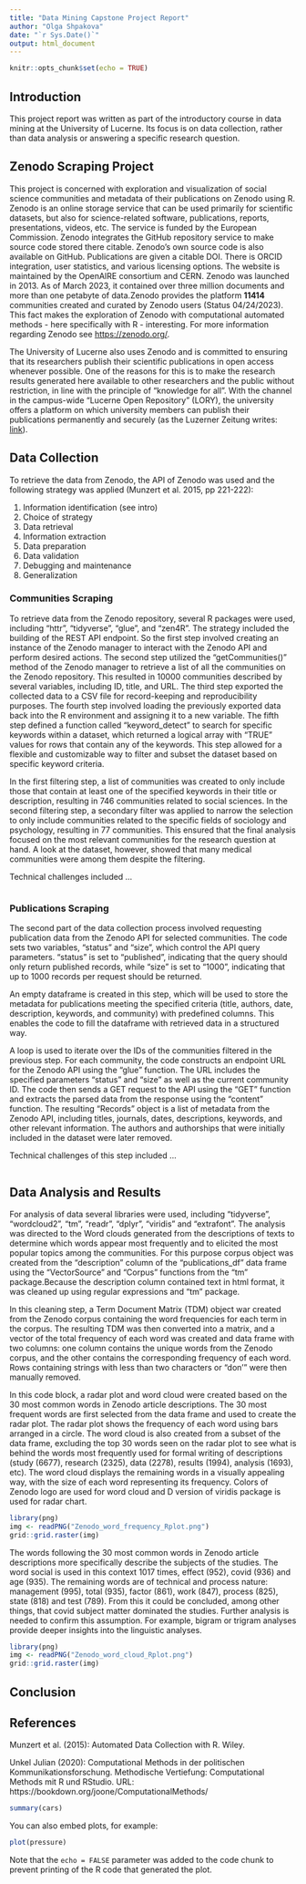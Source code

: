 ```yaml
---
title: "Data Mining Capstone Project Report"
author: "Olga Shpakova"
date: "`r Sys.Date()`"
output: html_document
---
```


```r
knitr::opts_chunk$set(echo = TRUE)
```
## Introduction  

This project report was written as part of the introductory course in data mining at the University of Lucerne. Its focus is on data collection, rather than data analysis or answering a specific research question.  

## Zenodo Scraping Project

This project is concerned with exploration and visualization of social science communities and metadata of their publications on Zenodo using R. Zenodo is an online storage service that can be used primarily for scientific datasets, but also for science-related software, publications, reports, presentations, videos, etc. The service is funded by the European Commission. Zenodo integrates the GitHub repository service to make source code stored there citable. Zenodo's own source code is also available on GitHub. Publications are given a citable DOI. There is ORCID integration, user statistics, and various licensing options. The website is maintained by the OpenAIRE consortium and CERN. Zenodo was launched in 2013. As of March 2023, it contained over three million documents and more than one petabyte of data.Zenodo provides the platform **11414** communities created and curated by Zenodo users (Status 04/24/2023). This fact makes the exploration of Zenodo with computational automated methods - here specifically with R - interesting. For more information regarding Zenodo see <https://zenodo.org/>.

The University of Lucerne also uses Zenodo and is committed to ensuring that its researchers publish their scientific publications in open access whenever possible. One of the reasons for this is to make the research results generated here available to other researchers and the public without restriction, in line with the principle of "knowledge for all". With the channel in the campus-wide "Lucerne Open Repository" (LORY), the university offers a platform on which university members can publish their publications permanently and securely (as the Luzerner Zeitung writes: [link](<https://www.luzerner-rundschau.ch/stadt/detail/article/open-access-preis-00191283/>)). 


## Data Collection

To retrieve the data from Zenodo, the API of Zenodo was used and the following strategy was applied (Munzert et al. 2015, pp 221-222):   

1. Information identification (see intro)
2. Choice of strategy
3. Data retrieval
4. Information extraction
5. Data preparation
6. Data validation
7. Debugging and maintenance
8. Generalization   

### Communities Scraping   

To retrieve data from the Zenodo repository, several R packages were used, including "httr", "tidyverse", "glue", and "zen4R". The strategy included the building of the REST API endpoint. So the first step involved creating an instance of the Zenodo manager to interact with the Zenodo API and perform desired actions. The second step utilized the "getCommunities()" method of the Zenodo manager to retrieve a list of all the communities on the Zenodo repository. This resulted in 10000 communities described by several variables, including ID, title, and URL. The third step exported the collected data to a CSV file for record-keeping and reproducibility purposes. The fourth step involved loading the previously exported data back into the R environment and assigning it to a new variable. The fifth step defined a function called "keyword_detect" to search for specific keywords within a dataset, which returned a logical array with "TRUE" values for rows that contain any of the keywords. This step allowed for a flexible and customizable way to filter and subset the dataset based on specific keyword criteria.  
 
In the first filtering step, a list of communities was created to only include those that contain at least one of the specified keywords in their title or description, resulting in 746 communities related to social sciences. In the second filtering step, a secondary filter was applied to narrow the selection to only include communities related to the specific fields of sociology and psychology, resulting in 77 communities. This ensured that the final analysis focused on the most relevant communities for the research question at hand. A look at the dataset, however, showed that many medical communities were among them despite the filtering.  

Technical challenges included ...

```r

```



### Publications Scraping    

The second part of the data collection process involved requesting publication data from the Zenodo API for selected communities. The code sets two variables, "status" and "size", which control the API query parameters. "status" is set to "published", indicating that the query should only return published records, while "size" is set to "1000", indicating that up to 1000 records per request should be returned.  
 
An empty dataframe is created in this step, which will be used to store the metadata for publications meeting the specified criteria (title, authors, date, description, keywords, and community) with predefined columns. This enables the code to fill the dataframe with retrieved data in a structured way.   

A loop is used to iterate over the IDs of the communities filtered in the previous step. For each community, the code constructs an endpoint URL for the Zenodo API using the "glue" function. The URL includes the specified parameters "status" and "size" as well as the current community ID. The code then sends a GET request to the API using the "GET" function and extracts the parsed data from the response using the "content" function. The resulting "Records" object is a list of metadata from the Zenodo API, including titles, journals, dates, descriptions, keywords, and other relevant information. The authors and authorships that were initially included in the dataset were later removed.   

Technical challenges of this step included ...

```r

```


## Data Analysis and Results   


For analysis of data several libraries were used, including "tidyverse", "wordcloud2", "tm", "readr", "dplyr", "viridis" and "extrafont". The analysis was directed to the Word clouds generated from the descriptions of texts to determine which words appear most frequently and to elicited the most popular topics among the communities. For this purpose corpus object was created from the "description" column of the "publications_df" data frame using the "VectorSource" and "Corpus" functions from the "tm" package.Because the description column contained text in html format, it was cleaned up using regular expressions and "tm" package.  

In this cleaning step, a Term Document Matrix (TDM) object war created from the Zenodo corpus containing the word frequencies for each term in the corpus. The resulting TDM was then converted into a matrix, and a vector of the total frequency of each word was created and data frame with two columns: one column contains the unique words from the Zenodo corpus, and the other contains the corresponding frequency of each word. Rows containing strings with less than two characters or "don'" were then manually removed.   

In this code block, a radar plot and word cloud were created based on the 30 most common words in Zenodo article descriptions. The 30 most frequent words are first selected from the data frame and used to create the radar plot. The radar plot shows the frequency of each word using bars arranged in a circle. The word cloud is also created from a subset of the data frame, excluding the top 30 words seen on the radar plot to see what is behind the words most frequently used for formal writing of descriptions (study (6677), research (2325), data (2278), results (1994), analysis (1693), etc). The word cloud displays the remaining words in a visually appealing way, with the size of each word representing its frequency. Colors of Zenodo logo are used for word cloud and D version of viridis package is used for radar chart.   

```r
library(png)
img <- readPNG("Zenodo_word_frequency_Rplot.png")
grid::grid.raster(img)
```


The words following the 30 most common words in Zenodo article descriptions more specifically describe the subjects of the studies. The word social is used in this context 1017 times, effect (952), covid (936) and age (935). The remaining words are of technical and process nature: management (995), total (935), factor (861), work (847), process (825), state (818) and test (789). From this it could be concluded, among other things, that covid subject matter dominated the studies. Further analysis is needed to confirm this assumption. For example, bigram or trigram analyses provide deeper insights into the linguistic analyses.  

```r
library(png)
img <- readPNG("Zenodo_word_cloud_Rplot.png")
grid::grid.raster(img)
```


## Conclusion   



## References  

Munzert et al. (2015): Automated Data Collection with R. Wiley.

Unkel Julian (2020): Computational Methods in der politischen Kommunikationsforschung. Methodische Vertiefung: Computational Methods mit R und RStudio. URL: https://bookdown.org/joone/ComputationalMethods/




```r
summary(cars)
```


You can also embed plots, for example:

```r
plot(pressure)
```

Note that the `echo = FALSE` parameter was added to the code chunk to prevent printing of the R code that generated the plot.
